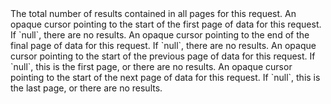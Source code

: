 
<Property name="totalResults" type="number">
  The total number of results contained in all pages for this request.
</Property>

<Property name="first" type="ID | null">
  An opaque cursor pointing to the start of the first page of data for this
  request. If `null`, there are no results.
</Property>

<Property name="last" type="ID | null">
  An opaque cursor pointing to the end of the final page of data for this
  request. If `null`, there are no results.
</Property>

<Property name="prev" type="ID | null">
  An opaque cursor pointing to the start of the previous page of data for this
  request. If `null`, this is the first page, or there are no results.
</Property>

<Property name="next" type="ID | null">
  An opaque cursor pointing to the start of the next page of data for this
  request. If `null`, this is the last page, or there are no results.
</Property>
